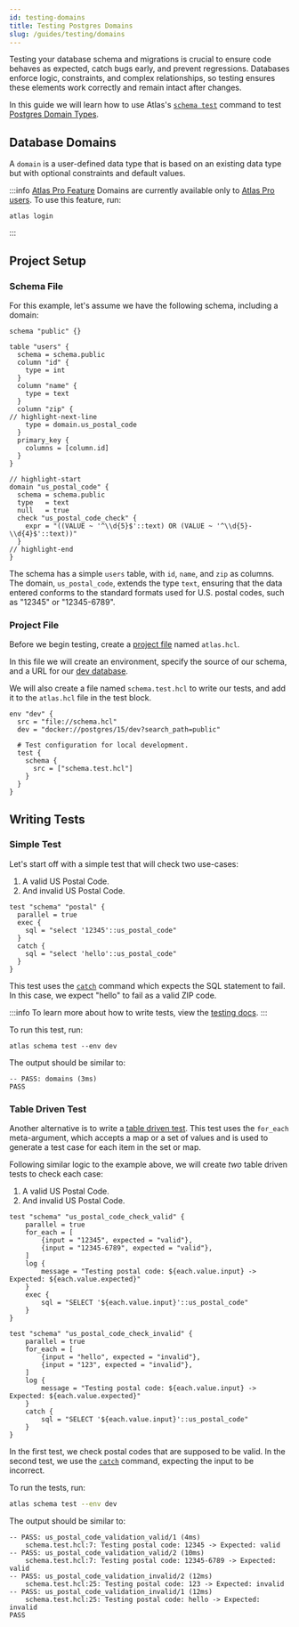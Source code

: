 ```yaml
---
id: testing-domains
title: Testing Postgres Domains
slug: /guides/testing/domains
---
```


Testing your database schema and migrations is crucial to ensure code behaves as expected, catch bugs early,
and prevent regressions. Databases enforce logic, constraints, and complex relationships,
so testing ensures these elements work correctly and remain intact after changes.

In this guide we will learn how to use Atlas's [`schema test`](/testing/schema) command to test [Postgres Domain Types](https://www.postgresql.org/docs/current/domains.html).


## Database Domains
A `domain` is a user-defined data type that is based on an existing data type but with optional constraints and default values.

:::info [Atlas Pro Feature](/features#pro-plan)
Domains are currently available only to [Atlas Pro users](/features#pro-plan). To use this feature, run:
```
atlas login
```
:::


## Project Setup

### Schema File
For this example, let's assume we have the following schema, including a domain:

```hcl title="schema.hcl"
schema "public" {}

table "users" {
  schema = schema.public
  column "id" {
    type = int
  }
  column "name" {
    type = text
  }
  column "zip" {
// highlight-next-line
    type = domain.us_postal_code
  }
  primary_key {
    columns = [column.id]
  }
}

// highlight-start
domain "us_postal_code" {
  schema = schema.public
  type   = text
  null   = true
  check "us_postal_code_check" {
    expr = "((VALUE ~ '^\\d{5}$'::text) OR (VALUE ~ '^\\d{5}-\\d{4}$'::text))"
  }
// highlight-end
}
```

The schema has a simple `users` table, with `id`, `name`, and `zip` as columns.
The domain, `us_postal_code`, extends the type `text`, ensuring
that the data entered conforms to the standard formats used for U.S. postal codes,
such as "12345" or "12345-6789".


### Project File
Before we begin testing, create a [project file](/atlas-schema/projects#project-files) named
`atlas.hcl`.

In this file we will create an environment, specify the source of our schema,
and a URL for our [dev database](/concepts/dev-database).

We will also create a file named `schema.test.hcl` to write our tests, and
add it to the `atlas.hcl` file in the test block.

```hcl title="atlas.hcl"
env "dev" {
  src = "file://schema.hcl"
  dev = "docker://postgres/15/dev?search_path=public"

  # Test configuration for local development.
  test {
    schema {
      src = ["schema.test.hcl"]
    }
  }
}
```

## Writing Tests

### Simple Test

Let's start off with a simple test that will check two use-cases:
1. A valid US Postal Code.
2. And invalid US Postal Code.

```hcl title="schema.test.hcl"
test "schema" "postal" {
  parallel = true
  exec {
    sql = "select '12345'::us_postal_code"
  }
  catch {
    sql = "select 'hello'::us_postal_code"
  }
}
```

This test uses the [`catch`](/testing/schema#catch-command) command which expects
the SQL statement to fail. In this case, we expect "hello" to fail as a valid ZIP code.

:::info
To learn more about how to write tests, view the [testing docs](/testing/schema).
:::

To run this test, run:

```
atlas schema test --env dev
```

The output should be similar to:

```testoutput title="Test Output"
-- PASS: domains (3ms)
PASS
```

### Table Driven Test

Another alternative is to write a [table driven test](/testing/schema#table-driven-tests). This
test uses the `for_each` meta-argument, which accepts a map or a set of values and is used to generate
a test case for each item in the set or map.

Following similar logic to the example above, we will create _two_ table driven tests to
check each case:

1. A valid US Postal Code.
2. And invalid US Postal Code.

```hcl title="schema.hcl"
test "schema" "us_postal_code_check_valid" {
    parallel = true
    for_each = [
        {input = "12345", expected = "valid"},
        {input = "12345-6789", expected = "valid"},
    ]
    log {
        message = "Testing postal code: ${each.value.input} -> Expected: ${each.value.expected}"
    }
    exec {
        sql = "SELECT '${each.value.input}'::us_postal_code"
    }
}

test "schema" "us_postal_code_check_invalid" {
    parallel = true
    for_each = [
        {input = "hello", expected = "invalid"},
        {input = "123", expected = "invalid"},
    ]
    log {
        message = "Testing postal code: ${each.value.input} -> Expected: ${each.value.expected}"
    }
    catch {
        sql = "SELECT '${each.value.input}'::us_postal_code"
    }
}
```

In the first test, we check postal codes that are supposed to be valid. In the second test,
we use the [`catch`](/testing/schema#catch-command) command, expecting the input to be incorrect.

To run the tests, run:

```bash
atlas schema test --env dev
```

The output should be similar to:

```testoutput title="Test Output"
-- PASS: us_postal_code_validation_valid/1 (4ms)
    schema.test.hcl:7: Testing postal code: 12345 -> Expected: valid
-- PASS: us_postal_code_validation_valid/2 (10ms)
    schema.test.hcl:7: Testing postal code: 12345-6789 -> Expected: valid
-- PASS: us_postal_code_validation_invalid/2 (12ms)
    schema.test.hcl:25: Testing postal code: 123 -> Expected: invalid
-- PASS: us_postal_code_validation_invalid/1 (12ms)
    schema.test.hcl:25: Testing postal code: hello -> Expected: invalid
PASS
```
